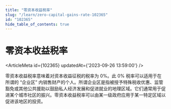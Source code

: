```yaml
---
title: "零资本收益税率"
slug: "/learn/zero-capital-gains-rate-102365"
id: "102365"
hide_table_of_contents: true
---
```



# 零资本收益税率

<ArticleMeta id={102365} updatedAt={'2023-09-26 13:59:00'} />
<div className='border-solid border-b border-t-0 my-4 border-[var(--ifm-color-gray-300)]' />

零资本收益税率意味着对资本收益征税的税率为 0%。此 0% 税率可以适用于在所谓的 “企业区” 内销售财产的个人。所谓企业区是指被授予特殊税收优惠、监管豁免或其他公共援助以鼓励私人经济发展和促进就业的地理区域。它们通常用于促进某个城市社区的振兴。零资本收益税率可以由某一级政府应用于某一特定区域以促进该地区的投资。
